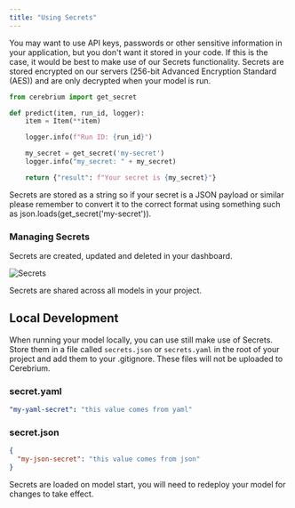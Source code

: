 ```yaml
---
title: "Using Secrets"
---
```


You may want to use API keys, passwords or other sensitive information in your application,
but you don't want it stored in your code.
If this is the case, it would be best to make use of our Secrets functionality.
Secrets are stored encrypted on our servers (256-bit Advanced Encryption Standard (AES)) and are only decrypted when your model is run.

```python
from cerebrium import get_secret

def predict(item, run_id, logger):
    item = Item(**item)

    logger.info(f"Run ID: {run_id}")

    my_secret = get_secret('my-secret')
    logger.info("my_secret: " + my_secret)

    return {"result": f"Your secret is {my_secret}"}
```

<Note>
  Secrets are stored as a string so if your secret is a JSON payload or similar
  please remember to convert it to the correct format using something such as
  json.loads(get_secret('my-secret')).
</Note>

### Managing Secrets

Secrets are created, updated and deleted in your dashboard.

![Secrets](/images/secrets_dashboard.png)

<Note>Secrets are shared across all models in your project.</Note>

## Local Development

When running your model locally, you can use still make use of Secrets.
Store them in a file called `secrets.json` or `secrets.yaml` in the root of your project and add them to your .gitignore.
These files will not be uploaded to Cerebrium.

### secret.yaml

```yaml
"my-yaml-secret": "this value comes from yaml"
```

### secret.json

```json
{
  "my-json-secret": "this value comes from json"
}
```

<Note>
  Secrets are loaded on model start, you will need to redeploy your model for
  changes to take effect.
</Note>
